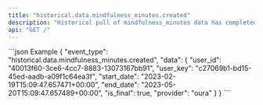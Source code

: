 ```yaml
---
title: "historical.data.mindfulness_minutes.created"
description: "Historical pull of mindfulness_minutes data has completed and you can now pull data for this resource."
api: "GET /"
---
```

<ResponseField name="event_type" type="string" required="false">

</ResponseField>
<ResponseField name="data" type="HistoricalWebhookPayload" required="true">
<Expandable title="HistoricalWebhookPayload">
<ResponseField name="user_id" type="string" required="true">

</ResponseField>
<ResponseField name="user_key" type="string" required="true">

</ResponseField>
<ResponseField name="start_date" type="string" required="true">

</ResponseField>
<ResponseField name="end_date" type="string" required="true">

</ResponseField>
<ResponseField name="is_final" type="boolean" required="true">

</ResponseField>
<ResponseField name="provider" type="string" required="true">

</ResponseField>
</Expandable>
</ResponseField>
<ResponseExample>
```json Example
{
  "event_type": "historical.data.mindfulness_minutes.created",
  "data": {
    "user_id": "40013f60-3ce6-4cc7-8883-13073167bb91",
    "user_key": "c27069b1-bd15-45ed-aadb-a09f1c64ea3f",
    "start_date": "2023-02-19T15:09:47.657471+00:00",
    "end_date": "2023-05-20T15:09:47.657489+00:00",
    "is_final": true,
    "provider": "oura"
  }
}
```
</ResponseExample> 
